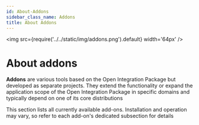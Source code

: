 ```yaml
---
id: About-Addons
sidebar_class_name: Addons
title: About Addons
---
```


<img src={require('../../static/img/addons.png').default} width='64px' />

# About addons

**Addons** are various tools based on the Open Integration Package but developed as separate projects. They extend the functionality or expand the application scope of the Open Integration Package in specific domains and typically depend on one of its core distributions

This section lists all currently available add-ons. Installation and operation may vary, so refer to each add-on's dedicated subsection for details